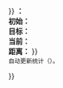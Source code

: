 {{divbox|white||<center>
{{progression|{{ #expr: {{{current|3000}}}-{{{initial|0}}}}}|{{ #expr:{{{goal|10000}}}-{{{initial|0}}}}}}}
'''{{{content-text|积压内容}}}：''' {{{content|积压内容}}}<br/>
'''初始：''' {{formatnum:{{{initial|0}}}}} {{{unit|条目}}}<br/>
'''目标：''' {{formatnum:{{{goal|10000}}}}} {{{unit|条目}}}<br/>
'''当前：''' {{formatnum:{{{current|3000}}}}} {{{unit|条目}}}<br/>
'''距离：''' {{formatnum:{{ #expr: ({{{goal|10000}}} - {{{current|3000}}}) }}}} {{{unit|条目}}} <br/ >
<small>自动更新统计（{{purge|刷新}}）。</small></center>
}}
<noinclude>{{Documentation}}</noinclude>